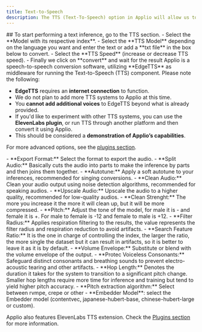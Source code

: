 ```yaml
---
title: Text-to-Speech
description: The TTS (Text-To-Speech) option in Applio will allow us to convert any voice to a text base without the need to use external software.
---
```



<ImageZoom src="/images/tts.png" alt="TTS"  width={1000} height={500}  className="rounded shadow-xl shadow-black/10 dark:shadow-white/10 border border-white/10"/>

<Steps>
## To start performing a text inference, go to the TTS section.

<Step>
- Select the **Model with its respective index**.
</Step>
<Step>
- Select the **TTS Model** depending on the language you want and enter the text or add a **txt file** in the box below to convert.
</Step>
<Step>
- Select the **TTS Speed** (increase or decrease TTS speed).
</Step>
<Step>
- Finally we click on **convert** and wait for the result
</Step>
</Steps>

<Callout type="info" className="shadow-xl shadow-blue-500/10">
Applio is a speech-to-speech conversion software, utilizing **EdgeTTS** as middleware for running the Text-to-Speech (TTS) component. Please note the following:

- **EdgeTTS** requires an **internet connection** to function.
- We do not plan to add more TTS systems to Applio at this time.
- You **cannot add additional voices** to EdgeTTS beyond what is already provided.
- If you'd like to experiment with other TTS systems, you can use the **ElevenLabs plugin**, or run TTS through another platform and then convert it using Applio.
- This should be considered a **demonstration of Applio’s capabilities**.
</Callout>

For more advanced options, see the [plugins section](/applio/getting-started/plugins).

<Accordions>
<Accordion title="Advanced settings">
- **Export Format:** Select the format to export the audio.
- **Split Audio:** Basically cuts the audio into parts to make the inference by parts and then joins them together.
- **Autotune:** Apply a soft autotune to your inferences, recommended for singing conversions.
- **Clean Audio:** Clean your audio output using noise detection algorithms, recommended for speaking audios.
- **Upscale Audio:** Upscale the audio to a higher quality, recommended for low-quality audios.
- **Clean Strenght:** The more you increase it the more it will clean up, but it will be more compressed.
- **Pitch:** Adjust the tone of the model, for male it is - and female it is +. For male to female is -12 and female to male is +12.
- **Filter Radius:** Applies respiration filtering to the results, the value represents the filter radius and respiration reduction to avoid artifacts.
- **Search Feature Ratio:** It is the one in charge of controlling the index, the larger the ratio, the more single the dataset but it can result in artifacts, so it is better to leave it as it is by default.
- **Volume Envelope:** Substitute or blend with the volume envelope of the output.
- **Protec Voiceless Consonants:** Safeguard distinct consonants and breathing sounds to prevent electro-acoustic tearing and other artifacts.
- **Hop Length:** Denotes the duration it takes for the system to transition to a significant pitch change. Smaller hop lengths require more time for inference and training but tend to yield higher pitch accuracy.
- **Pitch extraction algorithm:** Select between rvmpe, crepe or other
- **Embedder Model**: select the Embedder model (contentvec, japanese-hubert-base, chinese-hubert-large or custom).

Applio also features ElevenLabs TTS extension. Check the [Plugins section](/applio/getting-started/plugins) for more information.
</Accordion>
</Accordions>